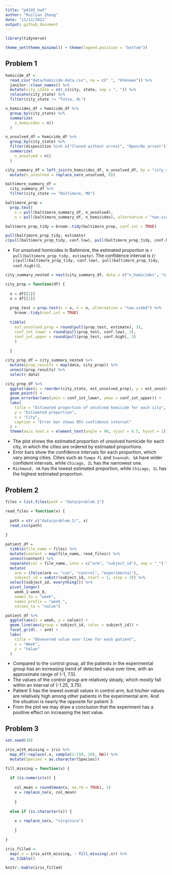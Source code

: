 ```yaml
---
title: "p8105_hw5"
author: "Ruilian Zhang"
date: "11/12/2021"
output: github_document
---
```


```r
library(tidyverse)

theme_set(theme_minimal() + theme(legend.position = "bottom"))
```


## Problem 1

```r
homicide_df = 
  read_csv("data/homicide-data.csv", na = c(" ", "Unknown")) %>%
  janitor::clean_names() %>% 
  mutate(city_state = str_c(city, state, sep = ", ")) %>% 
  relocate(city_state) %>% 
  filter(city_state != "Tulsa, AL")

n_homicides_df = homicide_df %>% 
  group_by(city_state) %>% 
  summarize(
    n_homicides = n()
  )

n_unsolved_df = homicide_df %>% 
  group_by(city_state) %>% 
  filter(disposition %in% c("Closed without arrest", "Open/No arrest")) %>% 
  summarize(
    n_unsolved = n()
  )

city_summary_df = left_join(n_homicides_df, n_unsolved_df, by = "city_state") %>% 
  mutate(n_unsolved = replace_na(n_unsolved, 0))
```

```r
baltimore_summary_df = 
  city_summary_df %>% 
  filter(city_state == "Baltimore, MD")

baltimore_prop = 
  prop.test(
    x = pull(baltimore_summary_df, n_unsolved), 
    n = pull(baltimore_summary_df, n_homicides), alternative = "two.sided")

baltimore_prop_tidy = broom::tidy(baltimore_prop, conf.int = TRUE)

pull(baltimore_prop_tidy, estimate)
c(pull(baltimore_prop_tidy, conf.low), pull(baltimore_prop_tidy, conf.high))
```

* For unsolved homicides in Baltimore, the estimated proportion is `r pull(baltimore_prop_tidy, estimate)`. The confidence interval is (`r c(pull(baltimore_prop_tidy, conf.low), pull(baltimore_prop_tidy, conf.high))`).

```r
city_summary_nested = nest(city_summary_df, data = c("n_homicides", "n_unsolved"))

city_prop = function(df) {
  
  n = df[[1]]
  x = df[[2]]
  
  prop_test = prop.test(x = x, n = n, alternative = "two.sided") %>% 
    broom::tidy(conf.int = TRUE)
  
  tibble(
    est_unsolved_prop = round(pull(prop_test, estimate), 3),
    conf_int_lower = round(pull(prop_test, conf.low), 3),
    conf_int_upper = round(pull(prop_test, conf.high), 3)
    )
    
  }

city_prop_df = city_summary_nested %>% 
  mutate(prop_results = map(data, city_prop)) %>% 
  unnest(prop_results) %>% 
  select(-data)
```

```r
city_prop_df %>% 
  ggplot(aes(x = reorder(city_state, est_unsolved_prop), y = est_unsolved_prop)) +
  geom_point() +
  geom_errorbar(aes(ymin = conf_int_lower, ymax = conf_int_upper)) + 
  labs(
    title = "Estimated proportion of unsolved homicide for each city",
    y = "Estimated proportion",
    x = "City",
    caption = "Error bar shows 95% confidence interval"
  ) +
  theme(axis.text.x = element_text(angle = 90, vjust = 0.5, hjust = 1))
```

* The plot shows the estimated proportion of unsolved homicide for each city, in which the cities are ordered by estimated proportions.  
* Error bars show the confidence intervals for each proportion, which vary among cities. Cities such as `Tumpa FL` and `Svannah, GA` have wider confident intervals, while `Chicago, IL` has the narrowest one.
* `Richmond, VA` has the lowest estimated proportion, while `Chicago, IL` has the highest estimated proportion. 


## Problem 2

```r
files = list.files(path = "data/problem_2")

read_files = function(x) {
  
  path = str_c("data/problem_2/", x)
  read_csv(path)
  
}

patient_df = 
  tibble(file_name = files) %>% 
  mutate(content = map(file_name, read_files)) %>% 
  unnest(content) %>% 
  separate(col = file_name, into = c("arm", "subject_id"), sep = "_") %>% 
  mutate(
    arm = ifelse(arm == "con", "control", "experimental"),
    subject_id = substr(subject_id, start = 1, stop = 2)) %>% 
  select(subject_id, everything()) %>% 
  pivot_longer(
    week_1:week_8, 
    names_to = "week",
    names_prefix = "week_",
    values_to = "value")

```

```r
patient_df %>% 
  ggplot(aes(x = week, y = value)) +
  geom_line(aes(group = subject_id, color = subject_id)) +
  facet_grid(. ~ arm) +
  labs(
    title = "Obsevered value over time for each patient",
    x = "Week",
    y = "Value"
  )
```

* Compared to the control group, all the patients in the experimental group has an increasing trend of detected value over time, with an approximate range of (-1, 7.5).    
* The values of the control group are relatively steady, which mostly fall within an interval of (-1.25, 3.75).  
* Patient 5 has the lowest overall values in control arm, but his/her values are relatively high among other patients in the experimental arm. And the situation is nearly the opposite for patient 3.  
* From the plot we may draw a conclusion that the experiment has a positive effect on increasing the test value.


## Problem 3

```r
set.seed(10)

iris_with_missing = iris %>% 
  map_df(~replace(.x, sample(1:150, 20), NA)) %>%
  mutate(Species = as.character(Species))
```

```r
fill_missing = function(x) {
  
  if (is.numeric(x)) {
    
    col_mean = round(mean(x, na.rm = TRUE), 1)
    x = replace_na(x, col_mean)
    
    }
  
  else if (is.character(x)) {
    
    x = replace_na(x, "virginica")
    
    }

}

iris_filled = 
  map(.x = iris_with_missing, ~ fill_missing(.x)) %>% 
  as_tibble()

knitr::kable(iris_filled)
```
